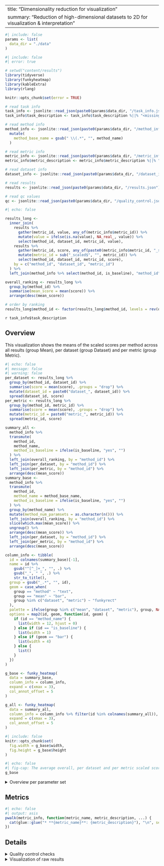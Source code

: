 
---
title: "Dimensionality reduction for visualization"
summary: "Reduction of high-dimensional datasets to 2D for visualization & interpretation"
---


```r
#| include: false
params <- list(
  data_dir = "./data"
)
```


```r
#| include: false
#| error: true

# setwd("content/results")
library(tidyverse)
library(funkyheatmap)
library(kableExtra)
library(rlang)

knitr::opts_chunk$set(error = TRUE)

# read task info
task_info <- jsonlite::read_json(paste0(params$data_dir, "/task_info.json"))
task_info$task_description <- task_info$task_description %||% "<missing description>"

# read method info
method_info <- jsonlite::read_json(paste0(params$data_dir, "/method_info.json"), simplifyVector = TRUE) %>%
  mutate(
    method_base_name = gsub(" \\(.*", "", method_name)
  )

# read metric info
metric_info <- jsonlite::read_json(paste0(params$data_dir, "/metric_info.json"), simplifyVector = TRUE)
metric_info$metric_description <- metric_info$metric_description %||% "<missing description>"

# read dataset info
dataset_info <- jsonlite::read_json(paste0(params$data_dir, "/dataset_info.json"), simplifyVector = TRUE)

# read results
results <- jsonlite::read_json(paste0(params$data_dir, "/results.json"), simplifyVector = TRUE)

# read qc values
qc <- jsonlite::read_json(paste0(params$data_dir, "/quality_control.json"), simplifyVector = TRUE)
```

```r
#| echo: false

results_long <-
  inner_join(
    results %>%
      gather(metric_id, value, any_of(metric_info$metric_id)) %>%
      mutate(value = ifelse(is.na(value), NA_real_, value)) %>%
      select(method_id, dataset_id, metric_id, value),
    results %>%
      gather(metric_id, score, any_of(paste0(metric_info$metric_id, "_scaled"))) %>%
      mutate(metric_id = sub("_scaled$", "", metric_id)) %>%
      select(method_id, dataset_id, metric_id, score),
    by = c("method_id", "dataset_id", "metric_id")
  ) %>%
  left_join(method_info %>% select(method_id, is_baseline), "method_id")

overall_ranking <- results_long %>%
  group_by(method_id) %>%
  summarise(mean_score = mean(score)) %>%
  arrange(desc(mean_score))

# order by ranking
results_long$method_id <- factor(results_long$method_id, levels = rev(overall_ranking$method_id))
```

`r task_info$task_description`

## Overview

This visualization shows the means of the scaled scores per method across all results (group Mean), per dataset (group Dataset) and per metric (group Metric).

```r
#| echo: false
#| message: false
#| warning: false
per_dataset <- results_long %>%
  group_by(method_id, dataset_id) %>%
  summarise(score = mean(score), .groups = "drop") %>%
  mutate(dataset_id = paste0("dataset_", dataset_id)) %>%
  spread(dataset_id, score)
per_metric <- results_long %>%
  group_by(method_id, metric_id) %>%
  summarise(score = mean(score), .groups = "drop") %>%
  mutate(metric_id = paste0("metric_", metric_id)) %>%
  spread(metric_id, score)

summary_all <- 
  method_info %>%
  transmute(
    method_id,
    method_name,
    method_is_baseline = ifelse(is_baseline, "yes", "")
  ) %>%
  left_join(overall_ranking, by = "method_id") %>%
  left_join(per_dataset, by = "method_id") %>%
  left_join(per_metric, by = "method_id") %>%
  arrange(desc(mean_score))
summary_base <- 
  method_info %>%
  transmute(
    method_id,
    method_name = method_base_name,
    method_is_baseline = ifelse(is_baseline, "yes", "")
  ) %>%
  group_by(method_name) %>%
  mutate(method_num_paramsets = as.character(n())) %>%
  left_join(overall_ranking, by = "method_id") %>%
  slice(which.max(mean_score)) %>%
  ungroup() %>%
  arrange(desc(mean_score)) %>%
  left_join(per_dataset, by = "method_id") %>%
  left_join(per_metric, by = "method_id") %>%
  arrange(desc(mean_score))

column_info <- tibble(
  id = colnames(summary_base)[-1],
  name = id %>%
    gsub("^[^_]+_", "", .) %>%
    gsub("_", " ", .) %>%
    str_to_title(),
  group = gsub("_.*", "", id),
  geom = case_when(
    group == "method" ~ "text",
    group == "mean" ~ "bar",
    group %in% c("dataset", "metric") ~ "funkyrect"
  ),
  palette = ifelse(group %in% c("mean", "dataset", "metric"), group, NA_character_),
  options = map2(id, geom, function(id, geom) {
    if (id == "method_name") {
      list(width = 12, hjust = 0)
    } else if (id == "is_baseline") {
      list(width = 1)
    } else if (geom == "bar") {
      list(width = 4)
    } else {
      list()
    }
  })
)

g_base <- funky_heatmap(
  data = summary_base,
  column_info = column_info,
  expand = c(xmax = 3),
  col_annot_offset = 5
)

g_all <- funky_heatmap(
  data = summary_all,
  column_info = column_info %>% filter(id %in% colnames(summary_all)),
  expand = c(xmax = 3),
  col_annot_offset = 5
)
```

```r
#| include: false
knitr::opts_chunk$set(
  fig.width = g_base$width,
  fig.height = g_base$height
)
```

```r
#| echo: false
#| fig-cap: The average overall, per dataset and per metric scaled scores per method.
g_base
```

<details><summary>Overview per parameter set</summary>
```r
#| include: false
knitr::opts_chunk$set(
  fig.width = g_all$width,
  fig.height = g_all$height
)
```

```r
#| echo: false
#| fig-cap: The average overall, per dataset and per metric scaled scores per method and parameter set.
g_all
```
</details>

## Metrics

```r
#| echo: false
#| output: asis
pwalk(metric_info, function(metric_name, metric_description, ...) {
  cat(glue::glue("* **{metric_name}**: {metric_description}"), "\n", sep = "")
})
```

## Details

<details><summary>Quality control checks</summary>

```r
#| echo: false
qc_plot <- qc %>% 
  filter(severity > 0) %>%
  mutate(
    test = case_when(
      severity == 0 ~ "✓",
      severity == 1 ~ "✗",
      severity == 2 ~ "✗✗",
      TRUE ~ "✗✗✗"
    ),
    color = ifelse(severity == 0, "green", "red")
  ) %>%
  arrange(desc(severity_value), category, name)

if (nrow(qc_plot) > 0) {
  qc_plot %>% 
    transmute(
      Category = category,
      Name = name,
      Value = value,
      Condition = code,
      Severity = test
    ) %>%
    kbl(format = "html") %>%
    kable_styling() %>%
    kable_paper() %>%
    column_spec(
      5, 
      color = qc_plot$color
    ) %>%
    column_spec(
      1:5,
      tooltip = qc_plot$message
    )
} else {
  knitr::asis_output("✓ All checks succeeded!")
}
```

</details>

<details><summary>Visualization of raw results</summary>

```r
#| include: false
knitr::opts_chunk$set(
  fig.width = 10,
  fig.height = nrow(method_info) * nrow(metric_info) / 4
)
```

```r
ggplot(results_long %>% arrange(method_id)) +
  geom_vline(aes(xintercept = x), tibble(x = c(0, 1)), linetype = "dashed", alpha = .5, colour = "red") +
  geom_path(aes(score, method_id, group = dataset_id), alpha = .25) +
  geom_point(aes(score, method_id, colour = is_baseline)) +
  facet_wrap(~metric_id, ncol = 1, scales = "free") +
  theme_bw() +
  labs(x = NULL, y = NULL)
```

</details>

